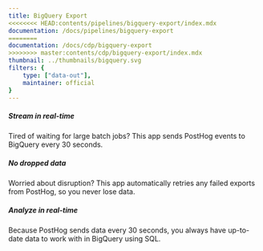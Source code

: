 ```yaml
---
title: BigQuery Export
<<<<<<<< HEAD:contents/pipelines/bigquery-export/index.mdx
documentation: /docs/pipelines/bigquery-export
========
documentation: /docs/cdp/bigquery-export
>>>>>>>> master:contents/cdp/bigquery-export/index.mdx
thumbnail: ../thumbnails/bigquery.svg
filters: {
    type: ["data-out"],
    maintainer: official
}
---
```


<Section
    divider={false}
    title="Stream PostHog event data into BigQuery, Google Cloud's enterprise-scale data warehouse, as soon as they're ingested, even at high volumes."
    size="full"
    cols={3}
>
    <div>
        <h5>Stream in real-time</h5>
        <p>Tired of waiting for large batch jobs? This app sends PostHog events to BigQuery every 30 seconds.</p>
    </div>
    <div>
        <h5>No dropped data</h5>
        <p>Worried about disruption? This app automatically retries any failed exports from PostHog, so you never lose data.</p>
    </div>
    <div>
        <h5>Analyze in real-time</h5>
        <p>Because PostHog sends data every 30 seconds, you always have up-to-date data to work with in BigQuery using SQL.</p>
    </div>
</Section>

<Documentation />
